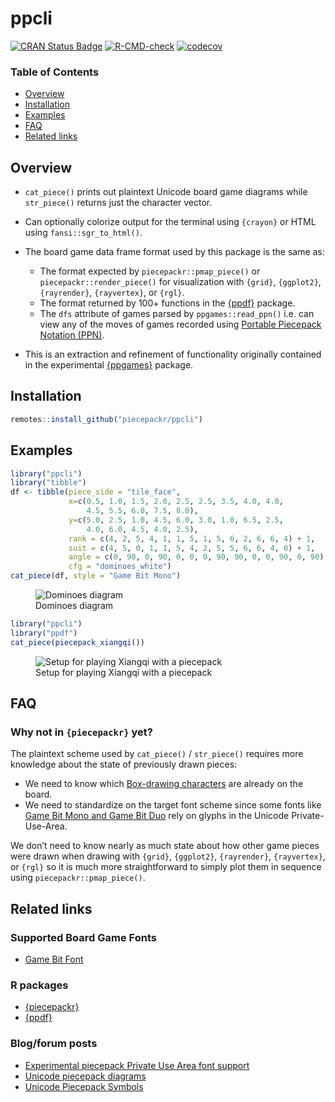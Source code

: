 # ppcli

[![CRAN Status Badge](https://www.r-pkg.org/badges/version/ppcli)](https://cran.r-project.org/package=ppcli)
[![R-CMD-check](https://github.com/piecepackr/ppcli/workflows/R-CMD-check/badge.svg)](https://github.com/piecepackr/ppcli/actions)
[![codecov](https://codecov.io/github/piecepackr/ppcli/branch/main/graph/badge.svg)](https://app.codecov.io/github/piecepackr/ppcli)

### Table of Contents

* [Overview](#overview)
* [Installation](#installation)
* [Examples](#examples)
* [FAQ](#faq)
* [Related links](#links)

## <a name="overview">Overview</a>

* `cat_piece()` prints out plaintext Unicode board game diagrams while `str_piece()` returns just the character vector.
* Can optionally colorize output for the terminal using `{crayon}` or HTML using `fansi::sgr_to_html()`.
* The board game data frame format used by this package is the same as:

  + The format expected by `piecepackr::pmap_piece()` or `piecepackr::render_piece()` for visualization
    with `{grid}`, `{ggplot2}`, `{rayrender}`, `{rayvertex}`, or `{rgl}`.
  + The format returned by 100+ functions in the [{ppdf}](https://www.github.com/piecepackr/ppdf) package.
  + The `dfs` attribute of games parsed by `ppgames::read_ppn()` i.e. can view any of the moves of games recorded using [Portable Piecepack Notation (PPN)](https://trevorldavis.com/piecepackr/portable-piecepack-notation.html).

* This is an extraction and refinement of functionality originally contained in the experimental [{ppgames}](https://www.github.com/piecepackr/ppgames) package.

## <a name="installation">Installation</a>

```r
remotes::install_github("piecepackr/ppcli")
```

## <a name="examples">Examples</a>

``` .r
library("ppcli")
library("tibble")
df <- tibble(piece_side = "tile_face",
             x=c(0.5, 1.0, 1.5, 2.0, 2.5, 2.5, 3.5, 4.0, 4.0,
                 4.5, 5.5, 6.0, 7.5, 8.0),
             y=c(5.0, 2.5, 1.0, 4.5, 6.0, 3.0, 1.0, 6.5, 2.5,
                 4.0, 6.0, 4.5, 4.0, 2.5),
             rank = c(4, 2, 5, 4, 1, 1, 5, 1, 5, 6, 2, 6, 6, 4) + 1,
             suit = c(4, 5, 0, 1, 1, 5, 4, 2, 5, 5, 6, 6, 4, 0) + 1,
             angle = c(0, 90, 0, 90, 0, 0, 0, 90, 90, 0, 0, 90, 0, 90),
             cfg = "dominoes_white")
cat_piece(df, style = "Game Bit Mono")
```

![Dominoes diagram](https://github.com/trevorld/game-bit-font/blob/main/png/dominoes_mono.png?raw=true)


``` .r
library("ppcli")
library("ppdf")
cat_piece(piecepack_xiangqi())
```

![Setup for playing Xiangqi with a piecepack](https://trevorldavis.com/share/piecepack/unicode_xiangqi.png){.align-center}

## <a name="faq">FAQ</a>

### Why not in `{piecepackr}` yet?

The plaintext scheme used by `cat_piece()` / `str_piece()` requires more knowledge about the state of previously drawn pieces:

  + We need to know which [Box-drawing characters](https://en.wikipedia.org/wiki/Box-drawing_character) are already on the board.
  + We need to standardize on the target font scheme since some fonts like [Game Bit Mono and Game Bit Duo](https://github.com/trevorld/game-bit-font) rely on glyphs in the Unicode Private-Use-Area.

We don't need to know nearly as much state about how other game pieces were drawn when drawing with `{grid}`, `{ggplot2}`, `{rayrender}`, `{rayvertex}`, or `{rgl}` so it is much more straightforward to simply plot them in sequence using `piecepackr::pmap_piece()`.

## <a name="links">Related links</a>

### Supported Board Game Fonts

* [Game Bit Font](https://github.com/trevorld/game-bit-font)

### R packages

* [{piecepackr}](https://github.com/piecepackr/piecepackr)
* [{ppdf}](https://github.com/piecepackr/ppdf)

### Blog/forum posts

* [Experimental piecepack Private Use Area font support](https://boardgamegeek.com/thread/2744191/experimental-piecepack-private-use-area-font-suppo)
* [Unicode piecepack diagrams](https://trevorldavis.com/piecepackr/unicode-piecepack-diagrams.html)
* [Unicode Piecepack Symbols](https://trevorldavis.com/piecepackr/unicode-piecepack-symbols.html)
